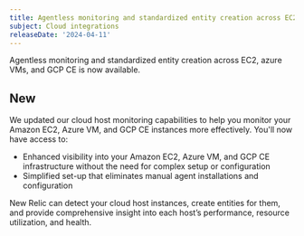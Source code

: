```yaml
---
title: Agentless monitoring and standardized entity creation across EC2, Azure VMs, and GCP CE
subject: Cloud integrations
releaseDate: '2024-04-11'
---
```


Agentless monitoring and standardized entity creation across EC2, azure VMs, and GCP CE is now available. 

## New 

We updated our cloud host monitoring capabilities to help you monitor your Amazon EC2, Azure VM, and GCP CE instances more effectively. You'll now have access to:

* Enhanced visibility into your Amazon EC2, Azure VM, and GCP CE infrastructure without the need for complex setup or configuration
* Simplified set-up that eliminates manual agent installations and configuration 

New Relic can detect your cloud host instances, create entities for them, and provide comprehensive insight into each host’s performance, resource utilization, and health.
